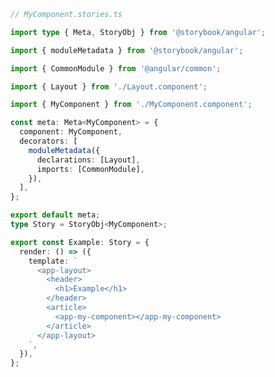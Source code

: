 ```ts
// MyComponent.stories.ts

import type { Meta, StoryObj } from '@storybook/angular';

import { moduleMetadata } from '@storybook/angular';

import { CommonModule } from '@angular/common';

import { Layout } from './Layout.component';

import { MyComponent } from './MyComponent.component';

const meta: Meta<MyComponent> = {
  component: MyComponent,
  decorators: [
    moduleMetadata({
      declarations: [Layout],
      imports: [CommonModule],
    }),
  ],
};

export default meta;
type Story = StoryObj<MyComponent>;

export const Example: Story = {
  render: () => ({
    template: `
      <app-layout>
        <header>
          <h1>Example</h1>
        </header>
        <article>
          <app-my-component></app-my-component>
        </article>
      </app-layout>
    `,
  }),
};
```
